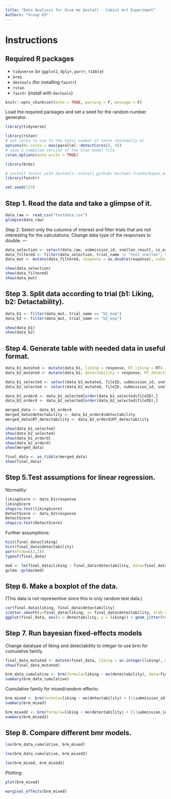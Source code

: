 ```yaml
---
title: "Data Analysis for Give me Gestalt - Cubist Art Experiment"
Authors: "Group 03"
---
```


# Instructions

## Required R packages
* `tidyverse` (or `ggplot2`, `dplyr`, `purrr`, `tibble`)
* `brms`
* `devtools` (for installing `faintr`)
* `rstan`
* `faintr` (install with `devtools`)

```r
knitr::opts_chunk$set(echo = TRUE, warning = F, message = F)

```

Load the required packages and set a seed for the random number generator.
```r
library(tidyverse)

library(rstan)
# set cores to use to the total number of cores (minimally 4)
options(mc.cores = max(parallel::detectCores(), 4))
# save a compiled version of the Stan model file
rstan_options(auto_write = TRUE)

library(brms)

# install faintr with devtools::install_github('michael-franke/bayes_mixed_regression_tutorial/faintr', build_vignettes = TRUE))
library(faintr)

set.seed(123)

```

Step 1. Read the data and take a glimpse of it.
---

```r
data_raw <- read_csv("testdata.csv")
glimpse(data_raw)
```


Step 2. Select only the columns of interest and filter trials that are not interesting for the calculations.
Change data type of the responses to double.
---

```r
data_selection <- select(data_raw, submission_id, snellen_result, is_expert, trial_name, trial_number, fileID, response, RT, timeSpent)
data_filtered <- filter(data_selection, trial_name != "test_snellen", trial_name != "b0_expert")
data_mut <- mutate(data_filtered, response = as.double(response), submission_id = factor(submission_id))

show(data_selection)
show(data_filtered)
show(data_mut)

```


Step 3. Split data according to trial (b1: Liking, b2: Detactability).
---

```r
data_b1 <- filter(data_mut, trial_name == "b1_exp")
data_b2 <- filter(data_mut, trial_name == "b2_exp")

show(data_b1)
show(data_b2)
```

Step 4. Generate table with needed data in useful format.
---

```r
data_b1_mutated <- mutate(data_b1, liking = response, RT_liking = RT)
data_b2_mutated <- mutate(data_b2, detectability = response, RT_detectability = RT)

data_b1_selected <- select(data_b1_mutated, fileID, submission_id, snellen_result, timeSpent, liking, RT_liking)
data_b2_selected <- select(data_b2_mutated, fileID, submission_id, snellen_result, timeSpent, detectability, RT_detectability)

data_b1_orderd <- data_b1_selected[order(data_b1_selected$fileID),]
data_b2_orderd <- data_b2_selected[order(data_b2_selected$fileID),]

merged_data <- data_b1_orderd
merged_data$detectability <- data_b2_orderd$detectability
merged_data$RT_detectability <- data_b2_orderd$RT_detectability

show(data_b1_selected)
show(data_b2_selected)
show(data_b1_orderd)
show(data_b2_orderd)
show(merged_data)

final_data <- as_tibble(merged_data)
show(final_data)
```

Step 5.Test assumptions for linear regression.
---
Normality:
```r
likingScore <- data_b1$response
likingScore
shapiro.test(likingScore)
DetectScore <- data_b2$response
DetectScore
shapiro.test(DetectScore)
```
Further assumptions:
```r
hist(final_data$liking)
hist(final_data$detectability)
par(mfrow=c(2,2))
typeof(final_data)

mod <- lm(final_data$liking ~ final_data$detectability, data=final_data)
gvlma::gvlma(mod)
```

Step 6. Make a boxplot of the data.
---
(This data is not representive since this is only random test data.)

```r
cor(final_data$liking, final_data$detectability)
scatter.smooth(y=final_data$liking, x= final_data$detectability, xlab = "Detection Scores", ylab = "Liking Scores")
ggplot(final_data, aes(x = detectability, y = liking)) + geom_jitter(height = 0.25, width = 0.25) + xlim(1,7) + ylim(1,7) + geom_smooth(method = "lm")
```

Step 7. Run bayesian fixed-effects models
---
Change datatype of liking and detectability to integer to use brm for cumulative family.

```r
final_data_mutated <- mutate(final_data, liking = as.integer(liking), detectability = as.integer(detectability))
show(final_data_mutated)

brm_data_cumulative <- brm(formula=liking ~ mo(detectability), data=final_data_mutated, family = "cumulative")
summary(brm_data_cumulative)
```

Cumulative family for mixed/random effects:
```r
brm_mixed <- brm(formula=liking ~ mo(detectability) + (1|submission_id), data=final_data_mutated, family = "cumulative")
summary(brm_mixed)
```

```r
brm_mixed2 <- brm(formula=liking ~ mo(detectability) + (1|submission_id) + (1|fileID), data=final_data_mutated, family = "cumulative")
summary(brm_mixed2)
```

Step 8. Compare different bmr models.
---
```r

loo(brm_data_cumulative, brm_mixed)

```

```r

loo(brm_data_cumulative, brm_mixed2)

```

```r

loo(brm_mixed, brm_mixed2)

```

Plotting:
```r

plot(brm_mixed)
```

```r
marginal_effects(brm_mixed)

```
